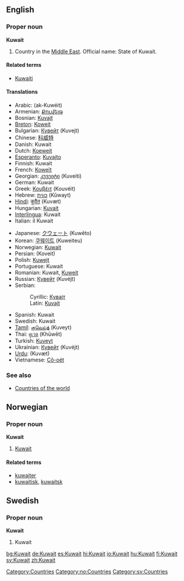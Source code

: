 ==English==
{{wikipedia}}
===Proper noun===
'''Kuwait'''

# Country in the [[Middle East]]. Official name: State of Kuwait.

====Related terms====
*[[Kuwaiti]]

====Translations====
{{top}}
*Arabic: {{FAchar|[[الكويت]]}} (ak-Kuwéit)
*Armenian: [[Քուվեյթ]] {{Unicode|(Ḳouveyṭ)}}
*Bosnian: [[Kuvajt#Bosnian|Kuvajt]] {{m}}
*[[Breton]]: [[Koweit]]
*Bulgarian: [[Кувейт]] (Kuvejt) {{m}}
*Chinese: [[科威特]]
*Danish: Kuwait
*Dutch: [[Koeweit]]
*[[Esperanto]]: [[Kuvajto]]
*Finnish: Kuwait
*French: [[Koweït]] {{m}}
*Georgian: [[კუვეიტი]] (Kuveiti)
*German: Kuwait
*Greek: [[Κουβέιτ]] (Kouvéit) {{n}}
*Hebrew: [[כווית]] (Kûwayt)
*[[Hindi]]: [[कुवैत]] (Kuvæt)
*Hungarian: [[Kuvait]]
*[[Interlingua]]: Kuwait
*Italian: il Kuwait {{m}}
{{mid}}
*Japanese: [[クウェート]] (Kuwēto)
*Korean: [[쿠웨이트]] (Kuweiteu)
*Norwegian: [[#Norwegian|Kuwait]]
*Persian: {{FAchar|[[کویت]]}} (Koveit)
*Polish: [[Kuwejt]]
*Portuguese: Kuwait
*Romanian: Kuwait, [[Kuweit]] {{n}}
*Russian: [[Кувейт]] (Kuvéjt) {{m}}
*Serbian:
*:Cyrillic: [[Кувајт#Serbian|Кувајт]] {{m}}
*:Latin: [[Kuvajt#Serbian|Kuvajt]] {{m}}
*Spanish: Kuwait {{m}}
*Swedish: Kuwait
*[[Tamil]]: [[குவெய்த்]] (Kuveyt)
*Thai: [[คูเวต]] (Khūwēt)
*Turkish: [[Kuveyt]]
*Ukrainian: [[Кувейт]] (Kuvéjt)
*[[Urdu]]: {{FAchar|[[کویت]]}} (Kuvæt)
*Vietnamese: [[Cô-oét]]
{{bottom}}

===See also===
*[[Countries of the world]]
[[Category:Countries]]

==Norwegian==
===Proper noun===
[[Category:no:Countries]]
'''Kuwait'''
#[[#English|Kuwait]]
====Related terms====
*[[kuwaiter]]
*[[kuwaitisk]], [[kuwaitsk]]

==Swedish==
===Proper noun===
'''Kuwait'''
#Kuwait

[[Category:sv:Countries]]

[[bg:Kuwait]]
[[de:Kuwait]]
[[es:Kuwait]]
[[hi:Kuwait]]
[[io:Kuwait]]
[[hu:Kuwait]]
[[fi:Kuwait]]
[[sv:Kuwait]]
[[zh:Kuwait]]